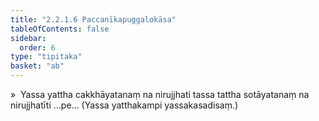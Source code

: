 ```yaml
---
title: "2.2.1.6 Paccanīkapuggalokāsa"
tableOfContents: false
sidebar:
  order: 6
type: "tipitaka"
basket: "ab"
---
```



<DynamicBreadcrumb />

<Division number="131">

<Paragraph number="1129">
»  Yassa yattha cakkhāyatanaṃ na nirujjhati tassa tattha sotāyatanaṃ na nirujjhatīti …pe…

</Paragraph>
</Division>

<Paragraph number="1130" type="center">
(Yassa yatthakampi yassakasadisaṃ.)
</Paragraph>